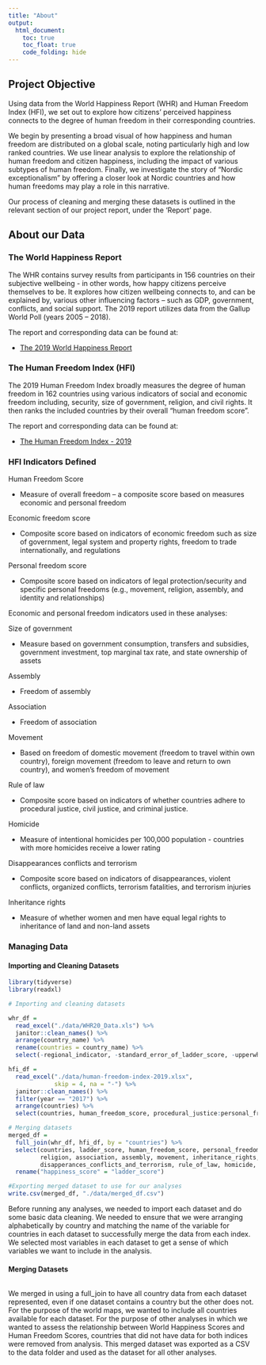 ```yaml
---
title: "About"
output: 
  html_document:
    toc: true
    toc_float: true
    code_folding: hide
---
```


## Project Objective

Using data from the World Happiness Report (WHR) and Human Freedom Index (HFI), we set out to explore how citizens' perceived happiness connects to the degree of human freedom in their corresponding countries.

We begin by presenting a broad visual of how happiness and human freedom are distributed on a global scale, noting particularly high and low ranked countries. We use linear analysis to explore the relationship of human freedom and citizen happiness, including the impact of various subtypes of human freedom. Finally, we investigate the story of "Nordic exceptionalism" by offering a closer look at Nordic countries and how human freedoms may play a role in this narrative. 

Our process of cleaning and merging these datasets is outlined in the relevant section of our project report, under the 'Report' page. 

## About our Data {.tabset}


### The World Happiness Report 

The WHR contains survey results from participants in 156 countries on their subjective wellbeing  - in other words, how happy citizens perceive themselves to be. It explores how citizen wellbeing connects to, and can be explained by, various other influencing factors – such as GDP, government, conflicts, and social support. The 2019 report utilizes data from the Gallup World Poll (years 2005 – 2018).

The report and corresponding data can be found at: 

* [The 2019 World Happiness Report ](https://worldhappiness.report/ed/2019/)


### The Human Freedom Index (HFI)

The 2019 Human Freedom Index broadly measures the degree of human freedom in 162 countries using various indicators of social and economic freedom including, security, size of government, religion, and civil rights. It then ranks the included countries by their overall “human freedom score”.

The report and corresponding data can be found at: 

* [The Human Freedom Index - 2019](https://www.cato.org/human-freedom-index-new)

### HFI Indicators Defined

Human Freedom Score

* Measure of overall freedom – a composite score based on measures economic and personal freedom

Economic freedom score 

* Composite score based on indicators of economic freedom such as size of government, legal system and property rights, freedom to trade internationally, and regulations

Personal freedom score 

* Composite score based on indicators of legal protection/security and specific personal freedoms (e.g., movement, religion, assembly, and identity and relationships)

Economic and personal freedom indicators used in these analyses: 

Size of government 
 
* Measure based on government consumption, transfers and subsidies, government investment, top marginal tax rate, and state ownership of assets

Assembly

* Freedom of assembly

Association

* Freedom of association

Movement 

* Based on freedom of domestic movement (freedom to travel within own country), foreign movement (freedom to leave and return to own country), and women’s freedom of movement

Rule of law 

 * Composite score based on indicators of whether countries adhere to procedural justice, civil justice, and criminal justice.

Homicide 

* Measure of intentional homicides per 100,000 population - countries with more homicides receive a lower rating

Disappearances conflicts and terrorism 

* Composite score based on indicators of disappearances, violent conflicts, organized conflicts, terrorism fatalities, and terrorism injuries

Inheritance rights

* Measure of whether women and men have equal legal rights to inheritance of land and non-land assets

### Managing Data 

#### Importing and Cleaning Datasets

```r
library(tidyverse)
library(readxl)

# Importing and cleaning datasets

whr_df = 
  read_excel("./data/WHR20_Data.xls") %>% 
  janitor::clean_names() %>% 
  arrange(country_name) %>% 
  rename(countries = country_name) %>% 
  select(-regional_indicator, -standard_error_of_ladder_score, -upperwhisker, -lowerwhisker)

hfi_df = 
  read_excel("./data/human-freedom-index-2019.xlsx",
             skip = 4, na = "-") %>% 
  janitor::clean_names() %>% 
  filter(year == "2017") %>% 
  arrange(countries) %>% 
  select(countries, human_freedom_score, procedural_justice:personal_freedom_score, government_consumption:economic_freedom_score)

# Merging datasets
merged_df = 
  full_join(whr_df, hfi_df, by = "countries") %>% 
  select(countries, ladder_score, human_freedom_score, personal_freedom_score, economic_freedom_score, 
         religion, association, assembly, movement, inheritance_rights,
         disapperances_conflicts_and_terrorism, rule_of_law, homicide, size_of_government) %>% 
  rename("happiness_score" = "ladder_score")

#Exporting merged dataset to use for our analyses
write.csv(merged_df, "./data/merged_df.csv")

```

Before running any analyses, we needed to import each dataset and do some basic data cleaning. We needed to ensure that we were arranging alphabetically by country and matching the name of the variable for countries in each dataset to successfully merge the data from each index. We selected most variables in each dataset to get a sense of which variables we want to include in the analysis. 

#### Merging Datasets

```r

```

We merged in using a full_join to have all country data from each dataset represented, even if one dataset contains a country but the other does not. For the purpose of the world maps, we wanted to include all countries available for each dataset. For the purpose of other analyses in which we wanted to assess the relationship between World Happiness Scores and Human Freedom Scores, countries that did not have data for both indices were removed from analysis. This merged dataset was exported as a CSV to the data folder and used as the dataset for all other analyses.
